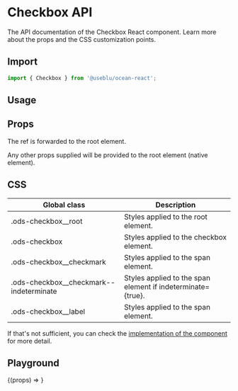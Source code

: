 
<Meta title="Components/Checkbox" component={Checkbox} />

# Checkbox API

The API documentation of the Checkbox React component. Learn more about the props and the CSS customization points.

## Import

```javascript
import { Checkbox } from '@useblu/ocean-react';
```

## Usage

<Canvas withSource="open" withToolbar>
  <Story name="usage">
    <Checkbox id="checkbox-usage" label="Label" checked readOnly />
  </Story>
</Canvas>

## Props

<ArgsTable of="." />

The ref is forwarded to the root element.

Any other props supplied will be provided to the root element (native element).

## CSS

| Global class                              | Description                                                 |
| ----------------------------------------- | ----------------------------------------------------------- |
| .ods-checkbox\_\_root                     | Styles applied to the root element.                         |
| .ods-checkbox                             | Styles applied to the checkbox element.                     |
| .ods-checkbox\_\_checkmark                | Styles applied to the span element.                         |
| .ods-checkbox\_\_checkmark--indeterminate | Styles applied to the span element if indeterminate={true}. |
| .ods-checkbox\_\_label                    | Styles applied to the span element.                         |

If that's not sufficient, you can check the [implementation of the component](https://github.com/ocean-ds/ocean-web/blob/master/packages/ocean-react/src/Checkbox/Checkbox.tsx) for more detail.

## Playground

<Canvas>
  <Story
    name="playground"
    args={{
      label: 'Label',
      disabled: false,
      indeterminate: false,
    }}
    argTypes={{
      label: {
        control: 'text',
      },
      disabled: {
        control: 'boolean',
      },
      indeterminate: {
        control: 'boolean',
      },
    }}
  >
    {(props) => <Checkbox id="checkbox-playground" {...props} />}
  </Story>
</Canvas>
